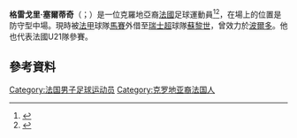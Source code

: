{{expand|time=2015-05-18T09:51:01+00:00}}
'''格雷戈里·塞爾蒂奇'''（{{lang-fr|Grégory Sertic}}；{{bd|1989年|2月5日}}）是一位克羅地亞裔[[法國|法國]]足球運動員<ref>{{cite news | language = hr | last = Stipković | first = Branko | title = Štimac će nakon Nove godine biti bogatiji za jednog veznjaka: Stiže 'Francuz' Gregory Sertic | trans_title =  | publisher = [[Jutarnji_list|Jutarnji list]], [[Sportske_novosti|Sportske novosti]] | date = 2012-12-28 | url = http://sportske.jutarnji.hr/igor-stimac-nakon-nove-godine-bit-ce-bogatiji--za-jednog-veznjaka--stize-francuz-gregory-sertic--/1075057/ | accessdate = 2012-12-28 | quote =  | archive-date = 2012-12-31 | archive-url = https://web.archive.org/web/20121231061646/http://sportske.jutarnji.hr/igor-stimac-nakon-nove-godine-bit-ce-bogatiji--za-jednog-veznjaka--stize-francuz-gregory-sertic--/1075057 | dead-url = no }}</ref><ref>{{cite news | language = hr | last = Krušelj | first = Dražen | title = TKO JE GREGORY SERTIC? Djed mu je Brinje zamijenio Parizom, natuca hrvatski, ali savršeno priča na terenu | trans_title =  | publisher = [[Jutarnji_list|Jutarnji list]] | date = 2013-03-27 | url = http://www.jutarnji.hr/tko-je-gregory-sertic--natuca-hrvati--ali-savrseno-prica-na-terenu/1093579/ | accessdate = 2013-03-27 | quote =  | archive-date = 2016-03-10 | archive-url = https://web.archive.org/web/20160310101530/http://www.jutarnji.hr/tko-je-gregory-sertic--natuca-hrvati--ali-savrseno-prica-na-terenu/1093579/ | dead-url = no }}</ref>，在場上的位置是防守型中場。現時被[[法國足球甲級聯賽|法甲]]球隊[[馬賽奧林匹克|馬賽]]外借至[[瑞士超|瑞士超]]球隊[[蘇黎世足球俱樂部|蘇黎世]]，曾效力於[[波爾多足球俱樂部|波爾多]]。他也代表法國U21隊參賽。
== 參考資料 ==
{{reflist}}

{{DEFAULTSORT: Sertic, Grégory}}
[[Category:法国男子足球运动员|Category:法国男子足球运动员]]
[[Category:克罗地亚裔法国人|Category:克罗地亚裔法国人]]